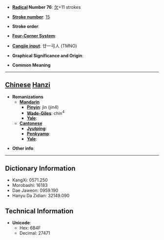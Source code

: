 * '''[[Wiktionary:Chinese radical index| Radical]] Number 76''': [[Wiktionary:Chinese radical index 欠|欠]]+11 strokes

* '''[[Wiktionary:Chinese total strokes index|Stroke number]]''': [[Wiktionary:Chinese total strokes index 15|15]]

* '''Stroke order''': 

* '''[[Wiktionary:Chinese four corner index|Four-Corner System]]''': 

* '''[[Wiktionary:Chinese Cangjie index|Cangjie input]]''': 廿一弓人 (TMNO)

* '''Graphical Significance and Origin''': 

* '''Common Meaning'''

----

== [[Chinese]] [[Hanzi]] ==

* '''Romanizations'''
** '''[[Mandarin]]'''
*** '''[[Pinyin]]''': jìn (jin4)
*** '''[[Wade-Giles]]''': chin<sup>4</sup>
*** '''[[Yale]]''': 
** '''[[Cantonese]]'''
*** '''[[Jyutping]]''':
*** '''[[Penkyamp]]''': 
*** '''[[Yale]]''': 

* '''Other info''': 

----

== Dictionary Information ==

* KangXi: 0571.250
* Morobashi: 16183
* Dae Jaweon: 0959.190
* Hanyu Da Zidian: 32149.090

== Technical Information ==

* '''Unicode''':
** Hex: 6B4F
** Decimal: 27471